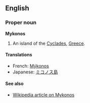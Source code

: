 ==English==
===Proper noun===
'''Mykonos'''

#An island of the [[Cyclades]], [[Greece]].

====Translations====
*French: [[Mýkonos]]
*Japanese: [[ミコノス島]]

====See also====
*[[w:Mykonos|Wikipedia article on Mykonos]]